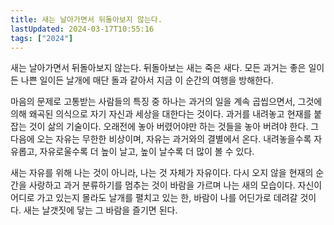 ```yaml
---
title: 새는 날아가면서 뒤돌아보지 않는다.
lastUpdated: 2024-03-17T10:55:16
tags: ["2024"]
---
```



<Bookmark image="https://shopping-phinf.pstatic.net/main_3246654/32466549514.20230214162730.jpg" url="https://search.shopping.naver.com/book/catalog/32466549514" description="시인의 청춘 시절 시작된 인간 존재와 삶의 의미에 대한 추구가 어떤 해답에 이르렀는지 서문 제목 ‘내가 묻고 삶이 답하다’에서 드러난다. 이 신작 산문집은 독자의 오랜 기대에 대한 류시화의 성실한 응답이자, 상실과 회복에 관한 우리 모두의 이야기이기도 하다. "/>

새는 날아가면서 뒤돌아보지 않는다. 뒤돌아보는 새는 죽은 새다. 모든 과거는 좋은 일이든 나쁜 일이든 날개에 매단 돌과 같아서 지금 이 순간의 여행을 방해한다.

마음의 문제로 고통받는 사람들의 특징 중 하나는 과거의 일을 계속 곱씹으면서, 그것에 의해 왜곡된 의식으로 자기 자신과 세상을 대한다는 것이다. 과거를 내려놓고 현재를 붙잡는 것이 삶의 기술이다. 오래전에 놓아 버렸어야만 하는 것들을 놓아 버려야 한다. 그다음에 오는 자유는 무한한 비상이며, 자유는 과거와의 결별에서 온다. 내려놓을수록 자유롭고, 자유로울수록 더 높이 날고, 높이 날수록 더 많이 볼 수 있다.

새는 자유를 위해 나는 것이 아니라, 나는 것 자체가 자유이다. 다시 오지 않을 현재의 순간을 사랑하고 과거 분류하기를 멈추는 것이 바람을 가르며 나는 새의 모습이다. 자신이 어디로 가고 있는지 몰라도 날개를 펼치고 있는 한, 바람이 나를 어딘가로 데려갈 것이다. 새는 날갯짓에 닿는 그 바람을 즐기면 된다.


